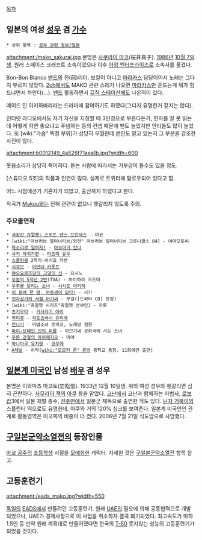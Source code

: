 [[목차]]

== 일본의 여성 [[성우]] 겸 [[가수]] ==
 * 상위 항목 : [[성우 관련 정보/일본]]

attachment:/mako_sakurai.jpg
본명은 [[사쿠라이 마코]](桜井真子). [[1986년]] [[10월 7일]]생. 원래 스페이스 크래프트 소속이었으나 이후 [[아임 엔터프라이즈]]로 소속사를 옮겼다.

Bon-Bon Blanco [[밴드]]의 전(前)리더. 보컬이 아니고 [[마라카스]] 담당이어서 노래는 그다지 부르지 않았다. [[2ch]]에서도 MAKO 관련 스레가 나오면 [[마라카스]]만 흔드는게 뭐가 힘드냐면서 까인다(…). [[밴드]] 활동하면서 [[뮤직 스테이션]]에도 나온적이 있다.

메이드 인 아키하바라라는 드라마에 참여하기도 하였다(그다지 유명한거 같지는 않다).

인터넷 라디오에서도 자기 자신을 지칭할 때 3인칭으로 부른다든가, 한자를 잘 못 읽는데 어떻게 하면 좋으냐고 푸념하는 등의 컨셉 때문에 팬도 늘었지만 안티들도 많이 늘었다. 또 [wiki:"가슴" 특정 부위]가 상당히 우월한데 본인도 알고 있는지 그 부분을 강조한 사진이 많다.

attachment:b0012149_4a526f71aea1b.jpg?width=600

웃음소리가 상당히 특이하다. 듣는 사람에 따라서는 거부감이 들수도 있을 정도.  

[스튜디오 5조]의 작품과 인연이 많다. 실제로 트위터에 팔로우되어 있다고 함.

어느 시점에선가 기혼자가 되었고, 출산까지 하였다고 한다.

작곡가 [[Makou]]와는 전혀 관련이 없으니 헷갈리지 않도록 주의.
=== 주요출연작 ===
 * [[극장판 쥬얼펫: 스위트 댄스 프린세스]] - 마코
 * [wiki:"마브러브 얼터너티브/외전" 마브러브 얼터너티브 크로니클스 04] - 야마모토씨
 * [[목소리로 일하자!]] - [[아오야기 칸나]]
 * [[사키 아치가편]] - [[마츠미 유우]]
 * [[스쿨럼블]] 2학기-이치죠 카렌
 * [[시큐브]] - [[아만다 카롯트]]
 * [[야오요로즈당의 고양이 신]] - 요시노
 * [[오늘의 5학년 2반]](TVA) - 아이하라 카즈미
 * [[우주를 달리는 소녀]] - [[시시도 아키하]]
 * [[이 중에 한 명, 여동생이 있다!]] - 시가
 * [[전자상가의 서점 아가씨]] - 부걸([드라마 CD] 한정)
 * [wiki:"쥬얼펫 시리즈"쥬얼펫 선샤인] - 차롯
 * [[츠키우타]] - [[키사라기 아이]]
 * [[카미츄]] - [[히토츠바시 유리에]]
 * [[칸나기]] - 마법소녀 로리코, 노래방 점원
 * [[파이-브레인 신의 퍼즐]] - 아므기네 공화국에 사는 소녀
 * [[푸른 강철의 아르페지오]] - 마야
 * [[하나마루 유치원]] - [[코우메]]
 * [[A채널]] - 히라([[wiki:"모모키 룬" 룬]]의 중학교 동창. 11화에만 출연)

== [[일본계 미국인]] 남성 [[배우]] 겸 성우 ==
본명은 이와마츠 마코토(岩松信). 1933년 12월 10일생. 위의 여성 성우와 헷갈리면 심히 곤란하다. [[사무라이 잭]]의 [[아쿠]] 등을 맡았다. [[코난]]에서 코난과 함께하는 마법사, [[로보캅]]3에서 일본 재벌 총수, [[진주만]]에서 일본군 제독으로 출연한 적도 있다. [[닌자 거북이]]의 스플린터 역으로도 유명한데, 아쿠와 거의 120% 싱크를 보여준다. 일본계 미국인인 관계로 활동영역은 미국쪽의 비중이 더 컸다. 2006년 7월 21일 식도암으로 사망했다.
== [[구일본군약소열전]]의 등장인물 ==
[[마코 공주]]의 [[초등학생]] 시절을 [[모에화]]한 캐릭터. 자세한 것은 [[구일본군약소열전]] 항목 참고.


== 고등훈련기 ==
attachment:/eads_mako.jpg?width=550

[[독일]]의 [[EADS]]에서 만들려던 고등훈련기. 원래 [[UAE]]의 필요에 의해 공동협력으로 개발되었으나, UAE가 경제사정으로 이 사업을 취소하자 결국 폐기되었다. 최고속도가 마하 1.5인 등 만약 원래 계획대로 만들어졌다면 한국의 [[T-50]] 못지않는 성능의 고등훈련기가 되었을 것이다.
